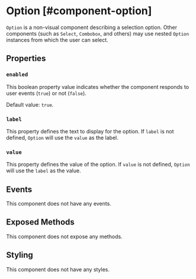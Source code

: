 
# Option [#component-option]

`Option` is a non-visual component describing a selection option. Other components (such as `Select`, `Combobox`, and others) may use nested `Option` instances from which the user can select.



## Properties

### `enabled`

This boolean property value indicates whether the component responds to user events (`true`) or not (`false`).

Default value: `true`.

### `label`

This property defines the text to display for the option. If `label` is not defined, `Option` will use the `value` as the label.

### `value`

This property defines the value of the option. If `value` is not defined, `Option` will use the `label` as the value.

## Events

This component does not have any events.

## Exposed Methods

This component does not expose any methods.

## Styling

This component does not have any styles.

